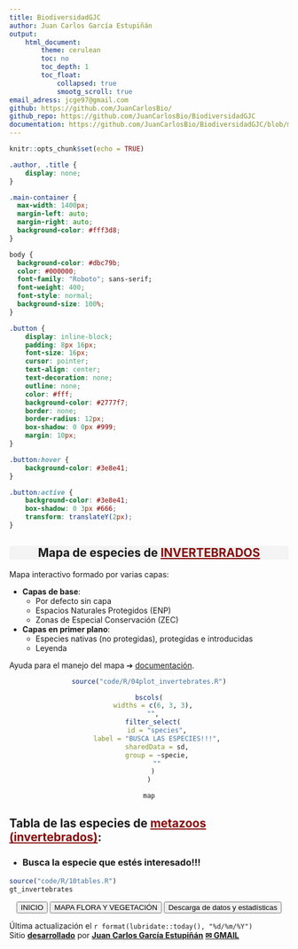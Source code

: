 ```yaml
---
title: BiodiversidadGJC
author: Juan Carlos García Estupiñán
output: 
    html_document:
        theme: cerulean
        toc: no
        toc_depth: 1
        toc_float: 
            collapsed: true
            smootg_scroll: true
email_adress: jcge97@gmail.com
github: https://github.com/JuanCarlosBio/ 
github_repo: https://github.com/JuanCarlosBio/BiodiversidadGJC
documentation: https://github.com/JuanCarlosBio/BiodiversidadGJC/blob/main/documents/info.md 
---
```


```r
knitr::opts_chunk$set(echo = TRUE)
```

<link rel="icon" href="figures/GC_mapa.png">

<link rel="preconnect" href="https://fonts.googleapis.com">
<link rel="preconnect" href="https://fonts.gstatic.com" crossorigin>
<link href="https://fonts.googleapis.com/css2?family=Montserrat:ital,wght@0,100..900;1,100..900&family=Roboto+Slab:wght@100..900&family=Roboto:ital,wght@0,100;0,300;0,400;0,500;0,700;0,900;1,100;1,300;1,400;1,500;1,700;1,900&display=swap" rel="stylesheet">

```css
.author, .title {
    display: none;
}

.main-container {
  max-width: 1400px;
  margin-left: auto;
  margin-right: auto;
  background-color: #fff3d8;
}

body {
  background-color: #dbc79b;
  color: #000000;
  font-family: "Roboto"; sans-serif;
  font-weight: 400;
  font-style: normal;
  background-size: 100%;
}

.button {
    display: inline-block;
    padding: 8px 16px;
    font-size: 16px;
    cursor: pointer;
    text-align: center;
    text-decoration: none;
    outline: none;
    color: #fff;
    background-color: #2777f7;
    border: none;
    border-radius: 12px;
    box-shadow: 0 0px #999;
    margin: 10px;
}

.button:hover {
    background-color: #3e8e41;
}

.button:active {
    background-color: #3e8e41;
    box-shadow: 0 3px #666;
    transform: translateY(2px);
}
```

<center>
<div style="background-color: #F4F4F4; text-align: center;">
## **Mapa de especies de <span style='color: #870909'><u>INVERTEBRADOS</u></span>**
</div>
</center>

Mapa interactivo formado por varias capas:

- **Capas de base**:
  - Por defecto sin capa
  - Espacios Naturales Protegidos (ENP)
  - Zonas de Especial Conservación (ZEC)
- **Capas en primer plano**:
  - Especies nativas (no protegidas), protegidas e introducidas 
  - Leyenda 

Ayuda para el manejo del mapa &#10132; [documentación](`r rmarkdown::metadata$documentation`).

<center>

```r
source("code/R/04plot_invertebrates.R")

bscols(
  widths = c(6, 3, 3),
  "",
  filter_select(
    id = "species",
    label = "BUSCA LAS ESPECIES!!!",
    sharedData = sd,
    group = ~specie,
    ""
  )
)

map
```

</center>

## **Tabla de las especies de <span style='color: #870909'><u>metazoos (invertebrados)</u></span>:**

* ### **Busca la especie que estés interesado!!!**

```r
source("code/R/10tables.R")
gt_invertebrates
```

<div style="text-align: center;">
<button class="button" onclick="window.location.href='./'">INICIO</button>
<button class="button" onclick="window.location.href='./flora'">MAPA FLORA Y VEGETACIÓN</button>
<button class="button" onclick="window.location.href='./data'">Descarga de datos y estadísticas</button>
</div>

Última actualización el `r format(lubridate::today(), "%d/%m/%Y")`  
Sitio [<u>**desarrollado**</u>](`r rmarkdown::metadata$github_repo`) por [<u>**Juan Carlos García Estupiñán**</u>](`r rmarkdown::metadata$github`) [<u>**&#x2709; GMAIL**</u>](mailto:`r rmarkdown::metadata$email_adress`)